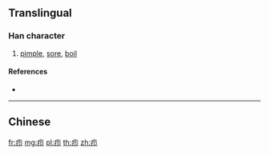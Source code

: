 {{character info/new}}
{{also|癤}}
==Translingual==

===Han character===
{{Han char|rn=104|rad=疒|as=02|sn=7|four=|canj=KSL|ids=⿸疒⿱𠃌丨}}

# [[pimple]], [[sore]], [[boil]]

====References====
* {{Han ref|kx=0769.091|hdz=42659.110|uh=7596|ud=30102}}

----

==Chinese==
{{zh-see|癤}}

[[fr:疖]]
[[mg:疖]]
[[pl:疖]]
[[th:疖]]
[[zh:疖]]